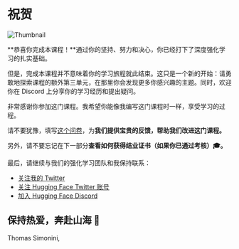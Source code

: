 # 祝贺

<img src="https://huggingface.co/datasets/huggingface-deep-rl-course/course-images/resolve/main/en/communication/thumbnail.png" alt="Thumbnail"/>

**恭喜你完成本课程！**通过你的坚持、努力和决心，你已经打下了深度强化学习的扎实基础。

但是，完成本课程并不意味着你的学习旅程就此结束。这只是一个新的开始：请勇敢地探索课程的额外第三单元，在那里你会发现更多你感兴趣的主题。同时，欢迎你在 Discord 上分享你的学习经历和提出疑问。

非常感谢你参加这门课程。我希望你能像我编写这门课程时一样，享受学习的过程。

请不要犹豫，填写[这个问卷](https://forms.gle/BzKXWzLAGZESGNaE9)，为**我们提供宝贵的反馈，帮助我们改进这门课程。**

另外，请不要忘记在下一部分**查看如何获得结业证书（如果你已通过考核）‎‍🎓。**

最后，请继续与我们的强化学习团队和我保持联系：

- [关注我的 Twitter](https://twitter.com/thomassimonini)
- [关注 Hugging Face Twitter 账号](https://twitter.com/huggingface)
- [加入 Hugging Face Discord](https://www.hf.co/join/discord)

## 保持热爱，奔赴山海  🤗

Thomas Simonini,
